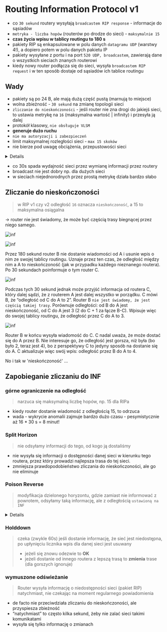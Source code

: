 
# Routing Information Protocol v1

- co `30 sekund` routery wysyłają `broadcastem RIP response` - informacje do sąsiadów
- `metryka - liczba hopów` (routerów po drodze do sieci) - `maksymalnie 15`
- **czas życia wpisu w tablicy routingu to 180 s**
- pakiety RIP są enkapsulowane w polu danych `datagramu UDP` (warstwy 4!), a dopiero potem w polu danych pakietu IP
- pakiety wysyłane z portu i na port `520 UDP, broadcastem`, zawierają dane o wszystkich sieciach znanych routerowi
- kiedy nowy router podłącza się do sieci, wysyła `broadcastem RIP request` i w ten sposób dostaje od sąsiadów ich tablice routingu

## Wady

- pakiety są po 24 B, ale mają dużą część pustą (marnują to miejsce)
- wolna zbieżność - `30 sekund` na zmianę topologii sieci
- `zliczanie do nieskończoności` - jeśli router nie zna drogi do jakiejś sieci, to ustawia metrykę na `16` (maksymalna wartość | infinity) i przesyła ją dalej
- protokół klasowy, `nie obsługuje VLSM`
- **generuje dużo ruchu**
- `nie ma autoryzacji i zabezpieczeń `
- limit maksymalnej rozległości sieci - `max 15 skoków`
- nie bierze pod uwagę obciążenia, przepustowości sieci

<Details>

`Decyzja:` wolniejsza droga przez 1 router lub szybsza przez 2 routery

> RIPv1 wybierze pierwszą

</Details>

- co 30s spada wydajność sieci przez wymianę informacji przez routery
- broadcast nie jest dobry np. dla dużych sieci
- w sieciach niejednorodnych przez prostą metrykę działa bardzo słabo

## Zliczanie do nieskończoności

> w RIP v1 czy v2 odległość `16` oznacza `nieskończoność`, a 15 to maksymalna osiągalna


<Callout type="error" emoji="❗">
  -> router nie jest świadomy, że może być częścią trasy biegnącej przez niego samego.
</Callout>


<Carousel>

![inf](/lab8/slides2/slide1.jpg)

<div>

![inf](/lab8/slides2/slide2.jpg)

Przez 180 sekund router B nie dostanie wiadomości od A i usunie wpis o nim ze swojej tablicy routingu. Uznaje przez ten czas, że odległość między nim a A to nieskończoność (jak w przypadku każdego nieznanego routera). Po 30 sekundach poinformuje o tym router C.

</div>

<div>

![inf](/lab8/slides2/slide3.jpg)

Podczas tych 30 sekund jednak może przyjść informacja od routera C, który dalej sądzi, że
z routerem A jest dalej wszystko w porządku. C mówi B, że “odległość od C do A to 2”.
Router B `nie jest świadomy, że jest częścią takiej trasy`. Porównuje odległości: od B do A
jest nieskończoność, od C do A jest 3 (2 do C + 1 za łącze B-C). Wpisuje więc do swojej
tablicy routingu, że odległość przez C do A to 3.

</div>

<div>

![inf](/lab8/slides2/slide4.jpg)

Router B w końcu wysyła wiadomość do C. C nadal uważa, że może dostać się do A przez
B. Nie interesuje go, że odległość jest gorsza, niż była (bo było 2, teraz jest 4), bo z
perspektywy C to jedyny sposób na dostanie się do A. C aktualizuje więc swój wpis:
odległość przez B do A to 4.

No i tak w 'nieskończoność' ...

</div>

</Carousel>

## Zapobieganie zliczaniu do INF


<Steps>

### górne ograniczenie na odległość

> narzuca się maksymalną liczbę hopów, np. 15 dla RIPa

- kiedy router dostanie wiadomość z odległością 15, to odrzuca
- wada - wykrycie anomalii zajmuje bardzo dużo czasu - pesymistycznie aż 16 \* 30 s = 8 minut!

### Split Horizon

> nie odsyłamy informacji do tego, od kogo ją dostaliśmy

- nie wysyła się informacji o dostępności danej sieci w kierunku tego routera, przez który prowadzi najlepsza trasa do tej sieci.
- zmniejsza prawdopodobieństwo zliczania do nieskończoności, ale go nie eliminuje

### Poison Reverse

> modyfikacja dzielonego horyzontu, gdzie zamiast nie informować z powrotem, odsyłamy taką informację, ale z odległością `ustawioną na INF`

<Details summary="przykład..." >

Przykład: router Z wysyła pakiety do X przez router Y, dystanse na rysunku

![poison reverse](/lab8/img/img3.jpg)

Zwiększamy koszt ścieżki między Z a Y:

![poison reverse](/lab8/img/img4.jpg)

Nastąpiłoby tutaj zliczanie do nieskończoności, bo Y nie widzi, że jest częścią ścieżki między Z a X.

Teraz następuje zatruwanie, gdy Z wysyła wiadomość do swoich sąsiadów. Y widzi, że
koszt do Z wzrósł do 1000 (połączenie zostało zatrute), więc za chwilę dostanie wiadomość
od X o lepszej drodze do Z i jej użyje.

</Details>

### Holddown

> czeka (zwykle 60s) jeśli dostanie informację, że sieć jest niedostępna, po upłynięciu licznika wpis dla danej sieci jest usuwany
>
> - jeżeli się znowu odezwie to **OK**
> - jeżeli dostanie od innego routera z lepszą trasą to **zmienia** trase (dla gorszych ignoruje)

### wymuszone odświeżanie

> Router wysyła informację o niedostępności sieci (pakiet RIP) natychmiast, nie czekając na moment regularnego powiadomienia

- de facto nie przeciwdziała zliczaniu do nieskończoności, ale przyspiesza zbieżność
- “natychmiast” to często kilka sekund, żeby nie zalać sieci takimi komunikatami
- wysyła się tylko informację o zmianach

</Steps>
